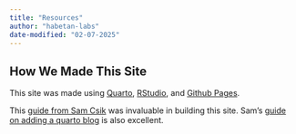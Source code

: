 ```yaml
---
title: "Resources"
author: "habetan-labs"
date-modified: "02-07-2025"
---
```


## How We Made This Site

This site was made using [Quarto](https://quarto.org/docs/websites/), [RStudio](https://posit.co/download/rstudio-desktop/), and [Github Pages](https://pages.github.com). 

This [guide from Sam Csik](https://ucsb-meds.github.io/creating-quarto-websites/) was invaluable in building this site. Sam's [guide on adding a quarto blog](https://samanthacsik.github.io/posts/2022-10-24-quarto-blogs/) is also excellent.
